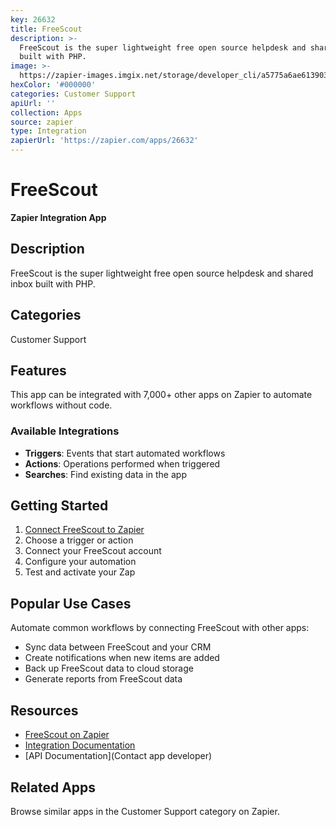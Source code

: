 ```yaml
---
key: 26632
title: FreeScout
description: >-
  FreeScout is the super lightweight free open source helpdesk and shared inbox
  built with PHP.
image: >-
  https://zapier-images.imgix.net/storage/developer_cli/a5775a6ae613903e12d88be21354610c.png?auto=format%2Ccompress&ixlib=python-3.0.0&q=50
hexColor: '#000000'
categories: Customer Support
apiUrl: ''
collection: Apps
source: zapier
type: Integration
zapierUrl: 'https://zapier.com/apps/26632'
---
```

# FreeScout

**Zapier Integration App**

## Description

FreeScout is the super lightweight free open source helpdesk and shared inbox built with PHP.

## Categories

Customer Support

## Features

This app can be integrated with 7,000+ other apps on Zapier to automate workflows without code.

### Available Integrations

- **Triggers**: Events that start automated workflows
- **Actions**: Operations performed when triggered
- **Searches**: Find existing data in the app

## Getting Started

1. [Connect FreeScout to Zapier](https://zapier.com/apps/26632)
2. Choose a trigger or action
3. Connect your FreeScout account
4. Configure your automation
5. Test and activate your Zap

## Popular Use Cases

Automate common workflows by connecting FreeScout with other apps:

- Sync data between FreeScout and your CRM
- Create notifications when new items are added
- Back up FreeScout data to cloud storage
- Generate reports from FreeScout data

## Resources

- [FreeScout on Zapier](https://zapier.com/apps/26632)
- [Integration Documentation](https://zapier.com/apps/26632/integrations)
- [API Documentation](Contact app developer)

## Related Apps

Browse similar apps in the Customer Support category on Zapier.
